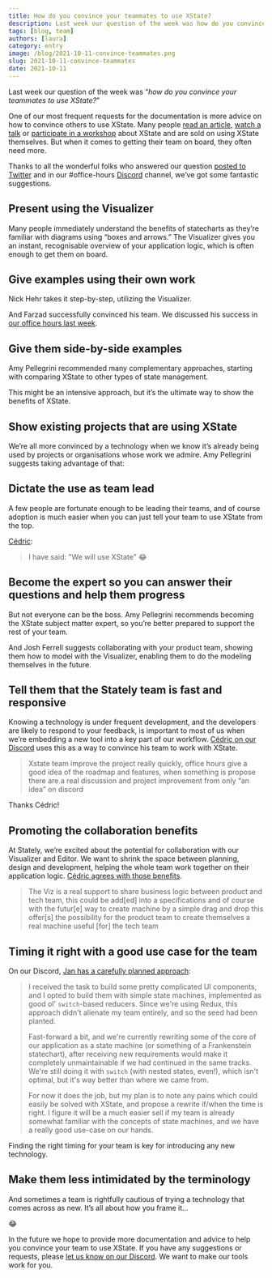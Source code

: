 ```yaml
---
title: How do you convince your teammates to use XState?
description: Last week our question of the week was how do you convince your teammates to use XState? Here are some suggestions
tags: [blog, team]
authors: [laura]
category: entry
image: /blog/2021-10-11-convince-teammates.png
slug: 2021-10-11-convince-teammates
date: 2021-10-11
---
```


Last week our question of the week was “_how do you convince your teammates to use XState?_”

One of our most frequent requests for the documentation is more advice on how to convince others to use XState. Many people [read an article](https://dev.to/mpocock1/how-to-manage-global-state-with-xstate-and-react-3if5), [watch a talk](https://www.youtube.com/watch?v=9k1ZHHJWt7k) or [participate in a workshop](https://frontendmasters.com/courses/xstate/) about XState and are sold on using XState themselves. But when it comes to getting their team on board, they often need more.

<!--truncate-->

Thanks to all the wonderful folks who answered our question [posted to Twitter](https://twitter.com/statelyai/status/1446035499777462274) and in our #office-hours [Discord](https://discord.gg/xstate) channel, we’ve got some fantastic suggestions.

## Present using the Visualizer

Many people immediately understand the benefits of statecharts as they’re familiar with diagrams using “boxes and arrows.” The Visualizer gives you an instant, recognisable overview of your application logic, which is often enough to get them on board.

<Tweet id="1446237663535714304" />

<Tweet id="1446087845073113092" />

## Give examples using their own work

Nick Hehr takes it step-by-step, utilizing the Visualizer.

<Tweet id="1446092594338017280" />

<Tweet id="1446062078264020994" />

And Farzad successfully convinced his team. We discussed his success in [our office hours last week](https://www.youtube.com/watch?v=GCWZ-froHKo).

## Give them side-by-side examples

Amy Pellegrini recommended many complementary approaches, starting with comparing XState to other types of state management.

<Tweet id="1446419479483793411" />

This might be an intensive approach, but it’s the ultimate way to show the benefits of XState.

## Show existing projects that are using XState

We’re all more convinced by a technology when we know it’s already being used by projects or organisations whose work we admire. Amy Pellegrini suggests taking advantage of that:

<Tweet id="1446420841219215372" />

## Dictate the use as team lead

A few people are fortunate enough to be leading their teams, and of course adoption is much easier when you can just tell your team to use XState from the top.

[Cédric](https://discord.com/channels/795785288994652170/895591583586598943/895730595378913390):

> I have said: "We will use XState" 😂

<Tweet id="1446084841259274240" />

## Become the expert so you can answer their questions and help them progress

But not everyone can be the boss. Amy Pellegrini recommends becoming the XState subject matter expert, so you’re better prepared to support the rest of your team.

<Tweet id="1446421516334387203" />

And Josh Ferrell suggests collaborating with your product team, showing them how to model with the Visualizer, enabling them to do the modeling themselves in the future.

<Tweet id="1446152427187572738" />

## Tell them that the Stately team is fast and responsive

Knowing a technology is under frequent development, and the developers are likely to respond to your feedback, is important to most of us when we’re embedding a new tool into a key part of our workflow. [Cédric on our Discord](https://discord.com/channels/795785288994652170/895591583586598943/895738949635551273) uses this as a way to convince his team to work with XState.

> Xstate team improve the project really quickly, office hours give a good idea of the roadmap and features, when something is propose there are a real discussion and project improvement from only “an idea” on discord

Thanks Cédric!

## Promoting the collaboration benefits

At Stately, we’re excited about the potential for collaboration with our Visualizer and Editor. We want to shrink the space between planning, design and development, helping the whole team work together on their application logic. [Cédric agrees with those benefits](https://discord.com/channels/795785288994652170/895591583586598943/895738949635551273).

> The Viz is a real support to share business logic between product and tech team, this could be add[ed] into a specifications and of course with the futur[e] way to create machine by a simple drag and drop this offer[s] the possibility for the product team to create themselves a real machine useful [for] the tech team

## Timing it right with a good use case for the team

On our Discord, [Jan has a carefully planned approach](https://discord.com/channels/795785288994652170/895591583586598943/895754626689814578):

> I received the task to build some pretty complicated UI components, and I opted to build them with simple state machines, implemented as good ol' `switch`-based reducers. Since we're using Redux, this approach didn't alienate my team entirely, and so the seed had been planted.
>
> Fast-forward a bit, and we're currently rewriting some of the core of our application as a state machine (or something of a Frankenstein statechart), after receiving new requirements would make it completely unmaintainable if we had continued in the same tracks. We're still doing it with `switch` (with nested states, even!), which isn't optimal, but it's way better than where we came from.
>
> For now it does the job, but my plan is to note any pains which could easily be solved with XState, and propose a rewrite if/when the time is right. I figure it will be a much easier sell if my team is already somewhat familiar with the concepts of state machines, and we have a really good use-case on our hands.

Finding the right timing for your team is key for introducing any new technology.

## Make them less intimidated by the terminology

And sometimes a team is rightfully cautious of trying a technology that comes across as new. It’s all about how you frame it…

<Tweet id="1446153971219853314" />

😂

In the future we hope to provide more documentation and advice to help you convince your team to use XState. If you have any suggestions or requests, please [let us know on our Discord](https://discord.gg/xstate). We want to make our tools work for you.
